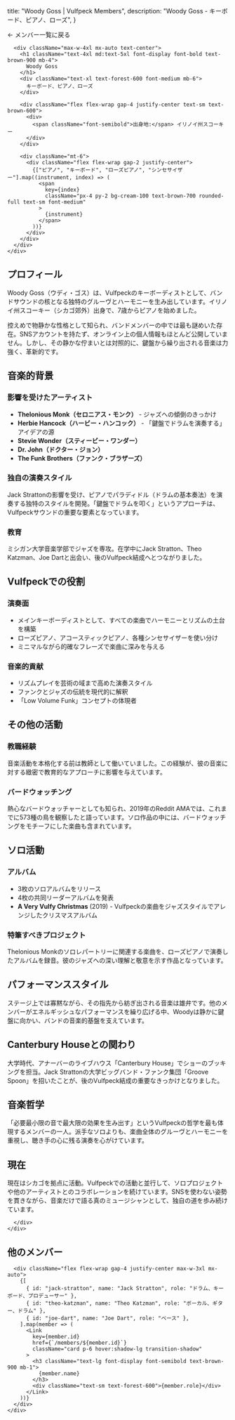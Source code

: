 
  title: "Woody Goss | Vulfpeck Members",
  description: "Woody Goss - キーボード、ピアノ、ローズ",
}

<div className="min-h-screen bg-white">
  <section className="bg-gradient-to-b from-cream-200 to-cream-100 py-16">
    <div className="container">
      <Link
        href="/about/members"
        className="inline-flex items-center gap-2 text-forest-600 hover:text-forest-700 mb-8 text-sm font-medium"
      >
        <span>←</span>
        <span>メンバー一覧に戻る</span>
      </Link>
      
      <div className="max-w-4xl mx-auto text-center">
        <h1 className="text-4xl md:text-5xl font-display font-bold text-brown-900 mb-4">
          Woody Goss
        </h1>
        <div className="text-xl text-forest-600 font-medium mb-6">
          キーボード、ピアノ、ローズ
        </div>
        
        <div className="flex flex-wrap gap-4 justify-center text-sm text-brown-600">
          <div>
            <span className="font-semibold">出身地:</span> イリノイ州スコーキー
          </div>
        </div>
        
        <div className="mt-6">
          <div className="flex flex-wrap gap-2 justify-center">
            {["ピアノ", "キーボード", "ローズピアノ", "シンセサイザー"].map((instrument, index) => (
              <span
                key={index}
                className="px-4 py-2 bg-cream-100 text-brown-700 rounded-full text-sm font-medium"
              >
                {instrument}
              </span>
            ))}
          </div>
        </div>
      </div>
    </div>
  </section>
  
  <section className="section-padding">
    <div className="container">
      <div className="max-w-4xl mx-auto">

## プロフィール

Woody Goss（ウディ・ゴス）は、Vulfpeckのキーボーディストとして、バンドサウンドの核となる独特のグルーヴとハーモニーを生み出しています。イリノイ州スコーキー（シカゴ郊外）出身で、7歳からピアノを始めました。

控えめで物静かな性格として知られ、バンドメンバーの中では最も謎めいた存在。SNSアカウントを持たず、オンライン上の個人情報もほとんど公開していません。しかし、その静かな佇まいとは対照的に、鍵盤から繰り出される音楽は力強く、革新的です。

## 音楽的背景

### 影響を受けたアーティスト
- **Thelonious Monk（セロニアス・モンク）** - ジャズへの傾倒のきっかけ
- **Herbie Hancock（ハービー・ハンコック）** - 「鍵盤でドラムを演奏する」アイデアの源
- **Stevie Wonder（スティービー・ワンダー）**
- **Dr. John（ドクター・ジョン）**
- **The Funk Brothers（ファンク・ブラザーズ）**

### 独自の演奏スタイル
Jack Strattonの影響を受け、ピアノでパラディドル（ドラムの基本奏法）を演奏する独特のスタイルを開発。「鍵盤でドラムを叩く」というアプローチは、Vulfpeckサウンドの重要な要素となっています。

### 教育
ミシガン大学音楽学部でジャズを専攻。在学中にJack Stratton、Theo Katzman、Joe Dartと出会い、後のVulfpeck結成へとつながりました。

## Vulfpeckでの役割

### 演奏面
- メインキーボーディストとして、すべての楽曲でハーモニーとリズムの土台を構築
- ローズピアノ、アコースティックピアノ、各種シンセサイザーを使い分け
- ミニマルながら的確なフレーズで楽曲に深みを与える

### 音楽的貢献
- リズムプレイを芸術の域まで高めた演奏スタイル
- ファンクとジャズの伝統を現代的に解釈
- 「Low Volume Funk」コンセプトの体現者

## その他の活動

### 教職経験
音楽活動を本格化する前は教師として働いていました。この経験が、彼の音楽に対する緻密で教育的なアプローチに影響を与えています。

### バードウォッチング
熱心なバードウォッチャーとしても知られ、2019年のReddit AMAでは、これまでに573種の鳥を観察したと語っています。ソロ作品の中には、バードウォッチングをモチーフにした楽曲も含まれています。

## ソロ活動

### アルバム
- 3枚のソロアルバムをリリース
- 4枚の共同リーダーアルバムを発表
- **A Very Vulfy Christmas** (2019) - Vulfpeckの楽曲をジャズスタイルでアレンジしたクリスマスアルバム

### 特筆すべきプロジェクト
Thelonious Monkのソロレパートリーに関連する楽曲を、ローズピアノで演奏したアルバムを録音。彼のジャズへの深い理解と敬意を示す作品となっています。

## パフォーマンススタイル

ステージ上では寡黙ながら、その指先から紡ぎ出される音楽は雄弁です。他のメンバーがエネルギッシュなパフォーマンスを繰り広げる中、Woodyは静かに鍵盤に向かい、バンドの音楽的基盤を支えています。

## Canterbury Houseとの関わり

大学時代、アナーバーのライブハウス「Canterbury House」でショーのブッキングを担当。Jack Strattonの大学ビッグバンド・ファンク集団「Groove Spoon」を招いたことが、後のVulfpeck結成の重要なきっかけとなりました。

## 音楽哲学

「必要最小限の音で最大限の効果を生み出す」というVulfpeckの哲学を最も体現するメンバーの一人。派手なソロよりも、楽曲全体のグルーヴとハーモニーを重視し、聴き手の心に残る演奏を心がけています。

## 現在

現在はシカゴを拠点に活動。Vulfpeckでの活動と並行して、ソロプロジェクトや他のアーティストとのコラボレーションを続けています。SNSを使わない姿勢を貫きながら、音楽だけで語る真のミュージシャンとして、独自の道を歩み続けています。

      </div>
    </div>
  </section>
  
  <section className="section-padding bg-cream-50">
    <div className="container">
      <h2 className="text-2xl md:text-3xl font-display font-bold text-brown-900 text-center mb-8">
        他のメンバー
      </h2>
      
      <div className="flex flex-wrap gap-4 justify-center max-w-3xl mx-auto">
        {[
          { id: "jack-stratton", name: "Jack Stratton", role: "ドラム、キーボード、プロデューサー" },
          { id: "theo-katzman", name: "Theo Katzman", role: "ボーカル、ギター、ドラム" },
          { id: "joe-dart", name: "Joe Dart", role: "ベース" },
        ].map(member => (
          <Link
            key={member.id}
            href={`/members/${member.id}`}
            className="card p-6 hover:shadow-lg transition-shadow"
          >
            <h3 className="text-lg font-display font-semibold text-brown-900 mb-1">
              {member.name}
            </h3>
            <div className="text-sm text-forest-600">{member.role}</div>
          </Link>
        ))}
      </div>
    </div>
  </section>
</div>